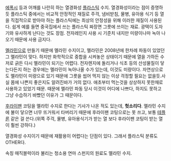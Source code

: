 [[에폭시]] 등과 어깨를 나란히 하는 열경화성 [[플라스틱]] 수지. 열경화성이라는 점이 증명하듯 플라스틱 중에서는 비교적 안정적인 재질로 주걱, 냄비받침, 물병, 유아용 식기 등 열을 직접적으로 받아야 하는 플라스틱에는 최상의 안정성을 위해 이러한 재질이 사용된다. 쉽게 예를 들면 중국집에서 쓰는 플라스틱 짜장면 그릇에 쓰이는 재료. 광택이 도자기와 유사하게 난다는 것도 장점. 전자레인지 사용 시 기준치 내지만 미량이나마 녹아 나오기 때문에 사용 금지다.

[[멜라민]]으로 만들기 때문에 멜라민 수지이고, 멜라민은 2008년에 한차례 파동이 있었던 그 멜라민이 맞다. 하지만 화학적으로 중합을 시켜놓은 상태이기 때문에 열을 가하든 수저로 긁든 다시 멜라민이 되기는 어렵다. 전자렌지에 돌리거나 식초 등의 산성물질이 닿는다든지 하는 경우에는 멜라민이 녹아나올 수가 있는데, 이것도 미량이다. 자연상으로도 멜라민이 미량으로 있기 때문에 그릇을 씹어 먹지 않는 이상 걱정할 필요는 없을듯.사실 몸에 나쁜지 좋은지도 알려진바가 거의 없다. 애초부터 먹는것을 상상하지 못한채로 사용하고 있었기 때문. 때문에 멜라민 파동 당시 이것이 어디에 나쁘다, 하지도 못하고 그냥 수습하기 바빴던 이유가 그 때문이다.

[[후라이팬]] 코팅을 멜라민 수지로 한다는 기사가 나온 적도 있는데, '''헛소리다'''. 멜라민 수지에 불이 닿으면 너무 뜨거워서 타버리기 때문에 후라이팬 코팅으로는 못 쓰고, 보통 [[테플론]] 같은 걸 쓴다.(위쪽 주걱, 물병, 유아용식기가 받는 열 보다 후라이팬 코팅이 받는 열이 훨씬 강하다.)

열경화성 수지이기 때문에 재활용이 어렵다는 단점이 있다. 그래서 플라스틱 분류도 OTHER다.

속칭 매직블럭이라 불리는 청소용 연마 스펀지의 원료도 멜라민 수지. 
